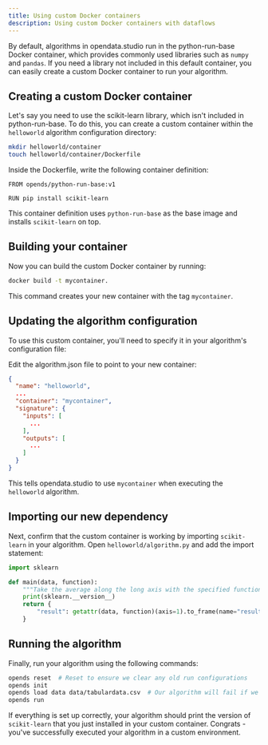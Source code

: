 ```yaml
---
title: Using custom Docker containers
description: Using custom Docker containers with dataflows
---
```



By default, algorithms in opendata.studio run in the python-run-base Docker
container, which provides commonly used libraries such as `numpy` and `pandas`.
If you need a library not included in this default container, you can easily
create a custom Docker container to run your algorithm.

## Creating a custom Docker container

Let's say you need to use the scikit-learn library, which isn't included in
python-run-base. To do this, you can create a custom container within the
`helloworld` algorithm configuration directory:

```bash
mkdir helloworld/container
touch helloworld/container/Dockerfile
```

Inside the Dockerfile, write the following container definition:

```docker title="helloworld/container/Dockerfile"
FROM opends/python-run-base:v1

RUN pip install scikit-learn
```

This container definition uses `python-run-base` as the base image and installs
`scikit-learn` on top.

## Building your container

Now you can build the custom Docker container by running:

```bash
docker build -t mycontainer.
```

This command creates your new container with the tag `mycontainer`.

## Updating the algorithm configuration

To use this custom container, you'll need to specify it in your algorithm's
configuration file:

Edit the algorithm.json file to point to your new container:

```json title="helloworld/algorithm.json" ins="mycontainer"
{
  "name": "helloworld",
  ...
  "container": "mycontainer",
  "signature": {
    "inputs": [
      ...
    ],
    "outputs": [
      ...
    ]
  }
}
```

This tells opendata.studio to use `mycontainer` when executing the `helloworld`
algorithm.

## Importing our new dependency

Next, confirm that the custom container is working by importing `scikit-learn`
in your algorithm. Open `helloworld/algorithm.py` and add the import statement:

```python title="helloworld/algorithm.py" ins={1-2} ins={5}
import sklearn

def main(data, function):
    """Take the average along the long axis with the specified function"""
    print(sklearn.__version__)
    return {
        "result": getattr(data, function)(axis=1).to_frame(name="result"),
    }
```

## Running the algorithm

Finally, run your algorithm using the following commands:

```bash
opends reset  # Reset to ensure we clear any old run configurations
opends init
opends load data data/tabulardata.csv  # Our algorithm will fail if we forget to load some input data
opends run
```

If everything is set up correctly, your algorithm should print the version of
`scikit-learn` that you just installed in your custom container. Congrats -
you've successfully executed your algorithm in a custom environment.
